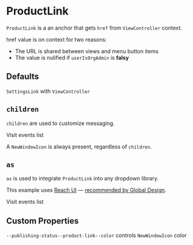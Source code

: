 
<Meta title="Church Center|Publishing Status/ProductLink" />

# ProductLink

`ProductLink` is a an anchor that gets `href` from `ViewController` context.

href value is on context for two reasons:

- The URL is shared between views and menu button items
- The value is nulified if `userIsOrgAdmin` is **falsy**

## Defaults

`SettingsLink` with `ViewController`

<Preview>
  <Story name="default">
    <PublishingStatus.ViewController
      churchCenterWebIsActive
      churchCenterProductURL="#"
    >
      <PublishingStatus.ProductLink />
    </PublishingStatus.ViewController>
  </Story>
</Preview>

## `children`

`children` are used to customize messaging.

<Preview>
  <Story name="children">
    <PublishingStatus.ViewController
      churchCenterWebIsActive
      churchCenterProductURL="#"
    >
      <PublishingStatus.ProductLink>
        Visit events list
      </PublishingStatus.ProductLink>
    </PublishingStatus.ViewController>
  </Story>
</Preview>

A `NewWindowIcon` is always present, regardless of `children`.

## `as`

`as` is used to integrate `ProductLink` into any dropdown library.

This example uses [Reach UI](https://reach.tech/menu-button) — [recommended by Global Design](https://planningcenter.design/react-recommended).

<Preview>
  <Story name="as">
    <Reach.Menu>
      <PublishingStatus.ViewController
        churchCenterWebIsActive
        churchCenterProductURL="#"
      >
        <PublishingStatus.ProductLink as={Reach.MenuItem}>
          Visit events list
        </PublishingStatus.ProductLink>
      </PublishingStatus.ViewController>
    </Reach.Menu>
  </Story>
</Preview>

## Custom Properties

`--publishing-status--product-link--color` controls `NewWindowIcon` color

<Preview>
  <Story name="custom properties">
    <PublishingStatus.ViewController
      churchCenterWebIsActive
      churchCenterProductURL="#"
    >
      <PublishingStatus.ProductLink
        style={{ "--publishing-status--product-link--color": "fuchsia" }}
      />
    </PublishingStatus.ViewController>
  </Story>
</Preview>
